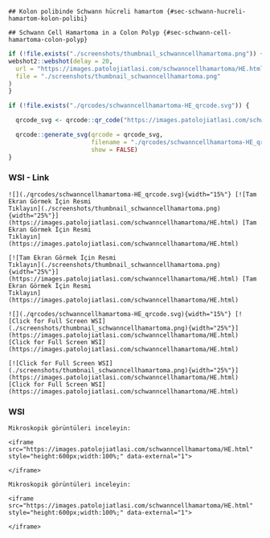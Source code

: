 

```asis

## Kolon polibinde Schwann hücreli hamartom {#sec-schwann-hucreli-hamartom-kolon-polibi}
```


```asis

## Schwann Cell Hamartoma in a Colon Polyp {#sec-schwann-cell-hamartoma-colon-polyp}
```


```r
if (!file.exists("./screenshots/thumbnail_schwanncellhamartoma.png")) {
webshot2::webshot(delay = 20,
  url = "https://images.patolojiatlasi.com/schwanncellhamartoma/HE.html",
  file = "./screenshots/thumbnail_schwanncellhamartoma.png"
)
}
```



```r
if (!file.exists("./qrcodes/schwanncellhamartoma-HE_qrcode.svg")) {

  qrcode_svg <- qrcode::qr_code("https://images.patolojiatlasi.com/schwanncellhamartoma/HE.html")

  qrcode::generate_svg(qrcode = qrcode_svg,
                       filename = "./qrcodes/schwanncellhamartoma-HE_qrcode.svg",
                       show = FALSE)
}
```


::::: panel-tabset


### WSI - Link




:::: {.content-visible when-format="pdf"}


```asis


![](./qrcodes/schwanncellhamartoma-HE_qrcode.svg){width="15%"} [![Tam Ekran Görmek İçin Resmi
Tıklayın](./screenshots/thumbnail_schwanncellhamartoma.png){width="25%"}](https://images.patolojiatlasi.com/schwanncellhamartoma/HE.html) [Tam Ekran Görmek İçin Resmi
Tıklayın](https://images.patolojiatlasi.com/schwanncellhamartoma/HE.html)
```


::::




:::: {.content-hidden when-format="pdf"}


```asis

[![Tam Ekran Görmek İçin Resmi
Tıklayın](./screenshots/thumbnail_schwanncellhamartoma.png){width="25%"}](https://images.patolojiatlasi.com/schwanncellhamartoma/HE.html) [Tam Ekran Görmek İçin Resmi
Tıklayın](https://images.patolojiatlasi.com/schwanncellhamartoma/HE.html)
```

::::



:::: {.content-visible when-format="pdf"}



```asis


![](./qrcodes/schwanncellhamartoma-HE_qrcode.svg){width="15%"} [![Click for Full Screen WSI](./screenshots/thumbnail_schwanncellhamartoma.png){width="25%"}](https://images.patolojiatlasi.com/schwanncellhamartoma/HE.html) [Click for Full Screen WSI](https://images.patolojiatlasi.com/schwanncellhamartoma/HE.html)
```

::::




:::: {.content-hidden when-format="pdf"}


```asis

[![Click for Full Screen WSI](./screenshots/thumbnail_schwanncellhamartoma.png){width="25%"}](https://images.patolojiatlasi.com/schwanncellhamartoma/HE.html) [Click for Full Screen WSI](https://images.patolojiatlasi.com/schwanncellhamartoma/HE.html)
```


::::



### WSI


```asis

Mikroskopik görüntüleri inceleyin:

<iframe src="https://images.patolojiatlasi.com/schwanncellhamartoma/HE.html" style="height:600px;width:100%;" data-external="1">

</iframe>
```


```asis

Mikroskopik görüntüleri inceleyin:

<iframe src="https://images.patolojiatlasi.com/schwanncellhamartoma/HE.html" style="height:600px;width:100%;" data-external="1">

</iframe>
```


:::::


